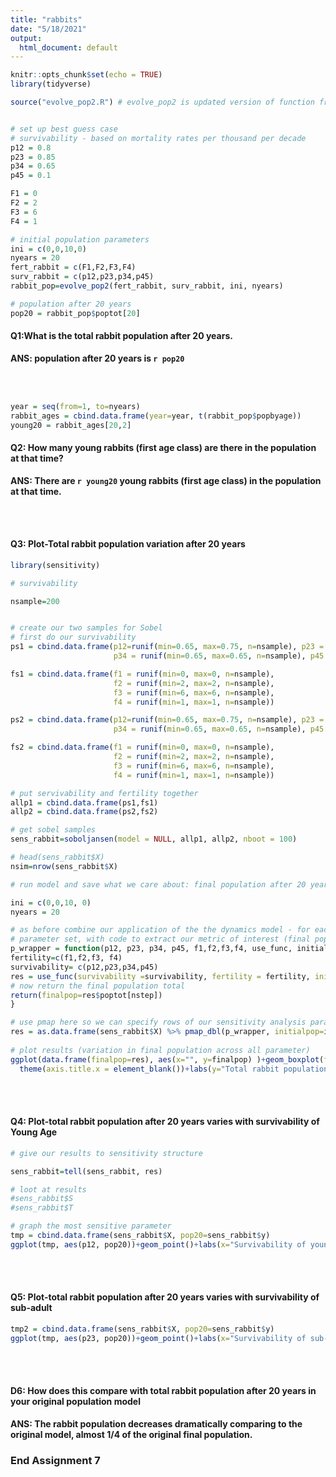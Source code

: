 ```yaml
---
title: "rabbits"
date: "5/18/2021"
output:
  html_document: default
---
```


```r
knitr::opts_chunk$set(echo = TRUE)
library(tidyverse)
```


```r

source("evolve_pop2.R") # evolve_pop2 is updated version of function from Rachel


# set up best guess case
# survivability - based on mortality rates per thousand per decade
p12 = 0.8
p23 = 0.85
p34 = 0.65
p45 = 0.1

F1 = 0
F2 = 2
F3 = 6
F4 = 1

# initial population parameters
ini = c(0,0,10,0)
nyears = 20
fert_rabbit = c(F1,F2,F3,F4)
surv_rabbit = c(p12,p23,p34,p45)
rabbit_pop=evolve_pop2(fert_rabbit, surv_rabbit, ini, nyears)

# population after 20 years
pop20 = rabbit_pop$poptot[20]
```

#### Q1:What is the total rabbit population after 20 years.

**ANS: population after 20 years is `r pop20`**

<br>
<br>

```r
year = seq(from=1, to=nyears)
rabbit_ages = cbind.data.frame(year=year, t(rabbit_pop$popbyage))
young20 = rabbit_ages[20,2]
```

#### Q2: How many young rabbits (first age class) are there in the population at that time?

**ANS: There are `r young20` young rabbits (first age class) in the population at that time.**

<br>
<br>

#### Q3: Plot-Total rabbit population variation after 20 years

```r

library(sensitivity)

# survivability 

nsample=200


# create our two samples for Sobel
# first do our survivability
ps1 = cbind.data.frame(p12=runif(min=0.65, max=0.75, n=nsample), p23 = runif(min=0.75, max=0.8, n=nsample),
                       p34 = runif(min=0.65, max=0.65, n=nsample), p45 = runif(min=0.1, max=0.1, n=nsample))

fs1 = cbind.data.frame(f1 = runif(min=0, max=0, n=nsample), 
                       f2 = runif(min=2, max=2, n=nsample),
                       f3 = runif(min=6, max=6, n=nsample),
                       f4 = runif(min=1, max=1, n=nsample))

ps2 = cbind.data.frame(p12=runif(min=0.65, max=0.75, n=nsample), p23 = runif(min=0.75, max=0.8, n=nsample),
                       p34 = runif(min=0.65, max=0.65, n=nsample), p45 = runif(min=0.1, max=0.1, n=nsample))

fs2 = cbind.data.frame(f1 = runif(min=0, max=0, n=nsample), 
                       f2 = runif(min=2, max=2, n=nsample),
                       f3 = runif(min=6, max=6, n=nsample),
                       f4 = runif(min=1, max=1, n=nsample))

# put servivability and fertility together
allp1 = cbind.data.frame(ps1,fs1)
allp2 = cbind.data.frame(ps2,fs2)

# get sobel samples
sens_rabbit=soboljansen(model = NULL, allp1, allp2, nboot = 100)

# head(sens_rabbit$X)
nsim=nrow(sens_rabbit$X)

# run model and save what we care about: final population after 20 years 

ini = c(0,0,10, 0)
nyears = 20

# as before combine our application of the the dynamics model - for each
# parameter set, with code to extract our metric of interest (final population)
p_wrapper = function(p12, p23, p34, p45, f1,f2,f3,f4, use_func, initialpop, nstep ) {
fertility=c(f1,f2,f3, f4)
survivability= c(p12,p23,p34,p45)
res = use_func(survivability =survivability, fertility = fertility, initialpop=initialpop, nstep=nstep)
# now return the final population total
return(finalpop=res$poptot[nstep])
}

# use pmap here so we can specify rows of our sensitivity analysis parameter object 
res = as.data.frame(sens_rabbit$X) %>% pmap_dbl(p_wrapper, initialpop=ini, nstep=nyears, use_func=evolve_pop2)
         
# plot results (variation in final population across all parameter)
ggplot(data.frame(finalpop=res), aes(x="", y=finalpop) )+geom_boxplot(fill="blue")+
  theme(axis.title.x = element_blank())+labs(y="Total rabbit population after 20 years")

```


<br>
<br>

#### Q4: Plot-total rabbit population after 20 years varies with survivability of Young Age


```r
# give our results to sensitivity structure

sens_rabbit=tell(sens_rabbit, res)

# loot at results
#sens_rabbit$S
#sens_rabbit$T

# graph the most sensitive parameter
tmp = cbind.data.frame(sens_rabbit$X, pop20=sens_rabbit$y)
ggplot(tmp, aes(p12, pop20))+geom_point()+labs(x="Survivability of young rabbit",y="pop after 20 years")
```


<br>
<br>

#### Q5: Plot-total rabbit population after 20 years varies with survivability of sub-adult


```r

tmp2 = cbind.data.frame(sens_rabbit$X, pop20=sens_rabbit$y)
ggplot(tmp, aes(p23, pop20))+geom_point()+labs(x="Survivability of sub-adult rabbit",y="pop after 20 years")
```


<br>
<br>

#### D6: How does this compare with total rabbit population after 20 years in your original population model

**ANS: The rabbit population decreases dramatically comparing to the original model, almost 1/4 of the original final population. **

### End Assignment 7